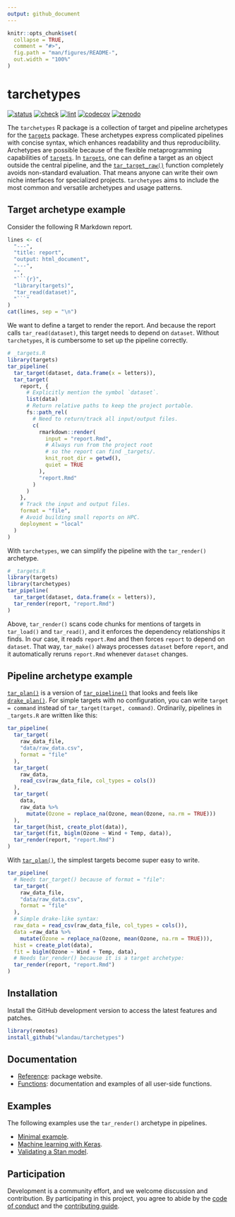 ```yaml
---
output: github_document
---
```


```r
knitr::opts_chunk$set(
  collapse = TRUE,
  comment = "#>",
  fig.path = "man/figures/README-",
  out.width = "100%"
)
```

# tarchetypes

[![status](https://www.repostatus.org/badges/latest/active.svg)](https://www.repostatus.org/#active)
[![check](https://github.com/wlandau/tarchetypes/workflows/check/badge.svg)](https://github.com/wlandau/tarchetypes/actions?query=workflow%3Acheck)
[![lint](https://github.com/wlandau/tarchetypes/workflows/lint/badge.svg)](https://github.com/wlandau/tarchetypes/actions?query=workflow%3Alint)
[![codecov](https://codecov.io/gh/wlandau/tarchetypes/branch/master/graph/badge.svg?token=3T5DlLwUVl)](https://codecov.io/gh/wlandau/targets)
[![zenodo](https://zenodo.org/badge/282774543.svg)](https://zenodo.org/badge/latestdoi/282774543)

The `tarchetypes` R package is a collection of target and pipeline archetypes for the [`targets`](https://github.com/wlandau/targets) package. These archetypes express complicated pipelines with concise syntax, which enhances readability and thus reproducibility. Archetypes are possible because of the flexible metaprogramming capabilities of [`targets`](https://github.com/wlandau/targets). In [`targets`](https://github.com/wlandau/targets), one can define a target as an object outside the central pipeline, and the [`tar_target_raw()`](https://wlandau.github.io/targets/reference/tar_target_raw.html) function completely avoids non-standard evaluation. That means anyone can write their own niche interfaces for specialized projects. `tarchetypes` aims to include the most common and versatile archetypes and usage patterns.

## Target archetype example

Consider the following R Markdown report.

```r
lines <- c(
  "---",
  "title: report",
  "output: html_document",
  "---",
  "",
  "```{r}",
  "library(targets)",
  "tar_read(dataset)",
  "```"
)
cat(lines, sep = "\n")
```

We want to define a target to render the report. And because the report calls `tar_read(dataset)`, this target needs to depend on `dataset`. Without `tarchetypes`, it is cumbersome to set up the pipeline correctly.

```r
# _targets.R
library(targets)
tar_pipeline(
  tar_target(dataset, data.frame(x = letters)),
  tar_target(
    report, {
      # Explicitly mention the symbol `dataset`.
      list(data)
      # Return relative paths to keep the project portable.
      fs::path_rel(
        # Need to return/track all input/output files.
        c( 
          rmarkdown::render(
            input = "report.Rmd",
            # Always run from the project root
            # so the report can find _targets/.
            knit_root_dir = getwd(),
            quiet = TRUE
          ),
          "report.Rmd"
        )
      )
    },
    # Track the input and output files.
    format = "file",
    # Avoid building small reports on HPC.
    deployment = "local"
  )
)
```

With `tarchetypes`, we can simplify the pipeline with the `tar_render()` archetype.

```r
# _targets.R
library(targets)
library(tarchetypes)
tar_pipeline(
  tar_target(dataset, data.frame(x = letters)),
  tar_render(report, "report.Rmd")
)
```

Above, `tar_render()` scans code chunks for mentions of targets in `tar_load()` and `tar_read()`, and it enforces the dependency relationships it finds. In our case, it reads `report.Rmd` and then forces `report` to depend on `dataset`. That way, `tar_make()` always processes `dataset` before `report`, and it automatically reruns `report.Rmd` whenever `dataset` changes.

## Pipeline archetype example

[`tar_plan()`](https://wlandau.github.io/tarchetypes/reference/tar_plan.html) is a version of [`tar_pipeline()`](https://wlandau.github.io/targets/reference/tar_pipeline.html) that looks and feels like [`drake_plan()`](https://docs.ropensci.org/drake/reference/drake_plan.html). For simple targets with no configuration, you can write `target = command` instead of `tar_target(target, command)`. Ordinarily, pipelines in `_targets.R` are written like this: 

```r
tar_pipeline(
  tar_target(
    raw_data_file,
    "data/raw_data.csv",
    format = "file"
  ),
  tar_target(
    raw_data,
    read_csv(raw_data_file, col_types = cols())
  ),
  tar_target(
    data,
    raw_data %>%
      mutate(Ozone = replace_na(Ozone, mean(Ozone, na.rm = TRUE)))
  ),
  tar_target(hist, create_plot(data)),
  tar_target(fit, biglm(Ozone ~ Wind + Temp, data)),
  tar_render(report, "report.Rmd")
)
```

With [`tar_plan()`](https://wlandau.github.io/tarchetypes/reference/tar_plan.html), the simplest targets become super easy to write.

```r
tar_pipeline(
  # Needs tar_target() because of format = "file":
  tar_target(
    raw_data_file,
    "data/raw_data.csv",
    format = "file"
  ),
  # Simple drake-like syntax:
  raw_data = read_csv(raw_data_file, col_types = cols()),
  data =raw_data %>%
    mutate(Ozone = replace_na(Ozone, mean(Ozone, na.rm = TRUE))),
  hist = create_plot(data),
  fit = biglm(Ozone ~ Wind + Temp, data),
  # Needs tar_render() because it is a target archetype:
  tar_render(report, "report.Rmd")
)
```

## Installation

Install the GitHub development version to access the latest features and patches.

```r
library(remotes)
install_github("wlandau/tarchetypes")
```

## Documentation

* [Reference](https://wlandau.github.io/tarchetypes/): package website.
* [Functions](https://wlandau.github.io/tarchetypes/reference/index.html): documentation and examples of all user-side functions. 

## Examples

The following examples use the `tar_render()` archetype in pipelines.

* [Minimal example](https://github.com/wlandau/targets-minimal).
* [Machine learning with Keras](https://github.com/wlandau/targets-keras).
* [Validating a Stan model](https://github.com/wlandau/targets-stan).

## Participation

Development is a community effort, and we welcome discussion and contribution. By participating in this project, you agree to abide by the [code of conduct](https://github.com/wlandau/tarchetypes/blob/master/CODE_OF_CONDUCT.md) and the [contributing guide](https://github.com/wlandau/tarchetypes/blob/master/CONTRIBUTING.md).
